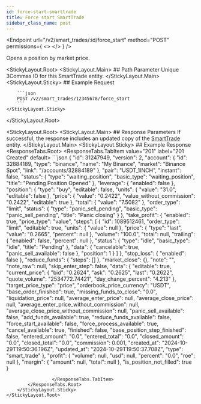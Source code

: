 ```yaml
---
id: force-start-smarttrade
title: Force start SmartTrade
sidebar_class_name: post
---
```



<Endpoint
  url="/v2/smart_trades/:id/force_start"
  method="POST"
  permissions={
    <>
      <Permission title="Permission" description="SMART_TRADES_WRITE" />
      <Permission title="Security" description="SIGNED" />
    </>
  }
/>

Opens a position by market price.

<StickyLayout.Root>
    <StickyLayout.Main>
        ## Path Parameter
        <ApiParam name='id' type='integer' id="id" required>
        Unique 3Commas ID for this SmartTrade entity.
        </ApiParam>
    </StickyLayout.Main>
    <StickyLayout.Sticky>
        ## Example Request

        ```json
        POST /v2/smart_trades/12345678/force_start
        ```
    </StickyLayout.Sticky>
</StickyLayout.Root>


<StickyLayout.Root>
    <StickyLayout.Main>
        ## Response Parameters
        If successful, the response includes an updated copy of the [SmartTrade](/docs/SmartTrade/1.%20SmartTrade%20entity.md) entity.
    </StickyLayout.Main>
    <StickyLayout.Sticky>
        ## Example Response
        <ResponseTabs.Root>
                 <ResponseTabs.TabItem value="201" label="201 Created" default>
                    ```json
{
    "id": 31247949,
    "version": 2,
    "account": {
        "id": 32884189,
        "type": "binance",
        "name": "My Binance",
        "market": "Binance Spot",
        "link": "/accounts/32884189"
    },
    "pair": "USDT_1INCH",
    "instant": false,
    "status": {
        "type": "waiting_position",
        "basic_type": "waiting_position",
        "title": "Pending Position Opened"
    },
    "leverage": {
        "enabled": false
    },
    "position": {
        "type": "buy",
        "editable": false,
        "units": {
            "value": "31.0",
            "editable": false
        },
        "price": {
            "value": "0.2422",
            "value_without_commission": "0.2422",
            "editable": true
        },
        "total": {
            "value": "7.5082"
        },
        "order_type": "limit",
        "status": {
            "type": "panic_sell_pending",
            "basic_type": "panic_sell_pending",
            "title": "Panic closing"
        }
    },
    "take_profit": {
        "enabled": true,
        "price_type": "value",
        "steps": [
            {
                "id": 1089512461,
                "order_type": "limit",
                "editable": true,
                "units": {
                    "value": null
                },
                "price": {
                    "type": "last",
                    "value": "0.2665",
                    "percent": null
                },
                "volume": "100.0",
                "total": null,
                "trailing": {
                    "enabled": false,
                    "percent": null
                },
                "status": {
                    "type": "idle",
                    "basic_type": "idle",
                    "title": "Pending"
                },
                "data": {
                    "cancelable": true,
                    "panic_sell_available": false
                },
                "position": 1
            }
        ]
    },
    "stop_loss": {
        "enabled": false
    },
    "reduce_funds": {
        "steps": []
    },
    "market_close": {},
    "note": "",
    "note_raw": null,
    "skip_enter_step": false,
    "data": {
        "editable": true,
        "current_price": {
            "bid": "0.2624",
            "ask": "0.2625",
            "last": "0.2622",
            "quote_volume": "2534772.74421",
            "day_change_percent": "4.213"
        },
        "target_price_type": "price",
        "orderbook_price_currency": "USDT",
        "base_order_finished": true,
        "missing_funds_to_close": "0.0",
        "liquidation_price": null,
        "average_enter_price": null,
        "average_close_price": null,
        "average_enter_price_without_commission": null,
        "average_close_price_without_commission": null,
        "panic_sell_available": false,
        "add_funds_available": true,
        "reduce_funds_available": false,
        "force_start_available": false,
        "force_process_available": true,
        "cancel_available": true,
        "finished": false,
        "base_position_step_finished": false,
        "entered_amount": "0.0",
        "entered_total": "0.0",
        "closed_amount": "0.0",
        "closed_total": "0.0",
        "commission": 0.001,
        "created_at": "2024-10-29T19:50:36.196Z",
        "updated_at": "2024-10-29T19:50:37.708Z",
        "type": "smart_trade"
    },
    "profit": {
        "volume": null,
        "usd": null,
        "percent": "0.0",
        "roe": null
    },
    "margin": {
        "amount": null,
        "total": null
    },
    "is_position_not_filled": true
}
```
                 </ResponseTabs.TabItem>
        </ResponseTabs.Root>
    </StickyLayout.Sticky>
</StickyLayout.Root>








